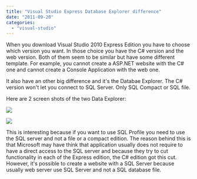 ```yaml
---
title: "Visual Studio Express Database Explorer difference"
date: "2011-09-20"
categories: 
  - "visual-studio"
---
```


When you download Visual Studio 2010 Express Edition you have to choose which version you want. In those choice you have the C# version and the web version. Both of them seem to be similar but have some different template. For example, you cannot create a ASP.NET website with the C# one and cannot create a Console Application with the web one.

It also have an other big difference and it's the Databae Explorer. The C# version won't let you connect to SQL Server. Only SQL Compact or SQL file.

Here are 2 screen shots of the two Data Explorer:

![](images/csharpdatasource123-400x296.png)

![](images/webdataexplorer-400x291.png)

This is interesting because if you want to use SQL Profile you need to use the SQL server and not a file or a compact edition. The reason behind this is that Microsoft may have think that application usually does not require to have a direct access to the SQL server and because they try to cut functionality in each of the Express edition, the C# edition got this cut. However, it's possible to create a website with a SQL Server because usually web server use SQL Server and not a SQL database file.
